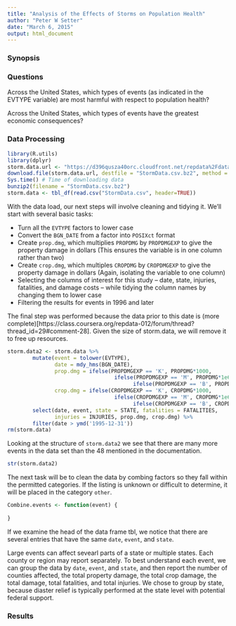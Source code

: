 ```yaml
---
title: "Analysis of the Effects of Storms on Population Health"
author: "Peter W Setter"
date: "March 6, 2015"
output: html_document
---
```


### Synopsis


### Questions
Across the United States, which types of events (as indicated in the EVTYPE variable) are most harmful with respect to population health?

Across the United States, which types of events have the greatest economic consequences?

### Data Processing

```r
library(R.utils)
library(dplyr)
storm.data.url <- "https://d396qusza40orc.cloudfront.net/repdata%2Fdata%2FStormData.csv.bz2"
download.file(storm.data.url, destfile = "StormData.csv.bz2", method = "curl")
Sys.time() # Time of downloading data
bunzip2(filename = "StormData.csv.bz2")
storm.data <- tbl_df(read.csv("StormData.csv", header=TRUE))
```

With the data load, our next steps will involve cleaning and tidying it. We'll start with several basic tasks:

* Turn all the `EVTYPE` factors to lower case
* Convert the `BGN_DATE` from a factor into `POSIXct` format
* Create `prop.dmg`, which multiplies `PROPDMG` by `PROPDMGEXP` to give the property damage in dollars (This ensures the variable is in one column rather than two)
* Create `crop.dmg`, which multiples `CROPDMG` by `CROPDMGEXP` to give the property damage in dollars (Again, isolating the variable to one column)
* Selecting the columns of interest for this study -- date, state, injuries, fatalities, and damage costs -- while tidying the column names by changing them to lower case
* Filtering the results for events in 1996 and later

The final step was performed because the data prior to this date is (more complete)[https://class.coursera.org/repdata-012/forum/thread?thread_id=29#comment-28]. Given the size of storm.data, we will remove it to free up resources.

```r
storm.data2 <- storm.data %>%  
        mutate(event = tolower(EVTYPE), 
               date = mdy_hms(BGN_DATE),
               prop.dmg = ifelse(PROPDMGEXP == 'K', PROPDMG*1000,
                                  ifelse(PROPDMGEXP == 'M', PROPDMG*1e6,
                                        ifelse(PROPDMGEXP == 'B', PROPDMG*1e9, 0))),
               crop.dmg = ifelse(CROPDMGEXP == 'K', CROPDMG*1000,
                                  ifelse(CROPDMGEXP == 'M', CROPDMG*1e6,
                                        ifelse(CROPDMGEXP == 'B', CROPDMG*1e9, 0)))) %>% 
        select(date, event, state = STATE, fatalities = FATALITIES, 
               injuries = INJURIES, prop.dmg, crop.dmg) %>% 
        filter(date > ymd('1995-12-31'))
rm(storm.data)
```

Looking at the structure of `storm.data2` we see that there are many more events in the data set than the 48 mentioned in the documentation. 

```r
str(storm.data2)
```

The next task will be to clean the data by combing factors so they fall within the permitted categories. If the listing is unknown or difficult to determine, it will be placed in the category `other`.

```r
Combine.events <- function(event) {
        
}
```

If we examine the head of the data frame tbl, we notice that there are several entries that have the same `date`, `event`, and `state`. 

Large events can affect sevearl parts of a state or multiple states. Each county or region may report separately. To best understand each event, we can group the data by `date`, `event`, and `state`, and then report the number of counties affected, the total property damage, the total crop damage, the total damage, total fatalities, and total injuries. We chose to group by state, because diaster relief is typically performed at the state level with potential federal support.

### Results
